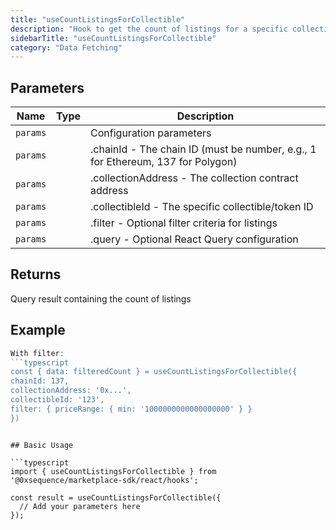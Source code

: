 ```yaml
---
title: "useCountListingsForCollectible"
description: "Hook to get the count of listings for a specific collectible Counts the number of active listings for a given collectible in the marketplace. Useful for displaying listing counts in UI components."
sidebarTitle: "useCountListingsForCollectible"
category: "Data Fetching"
---
```


## Parameters

| Name | Type | Description |
|------|------|-------------|
| `params` |  | Configuration parameters |
| `params` |  | .chainId - The chain ID (must be number, e.g., 1 for Ethereum, 137 for Polygon) |
| `params` |  | .collectionAddress - The collection contract address |
| `params` |  | .collectibleId - The specific collectible/token ID |
| `params` |  | .filter - Optional filter criteria for listings |
| `params` |  | .query - Optional React Query configuration |

## Returns

Query result containing the count of listings

## Example

```typescript
With filter:
```typescript
const { data: filteredCount } = useCountListingsForCollectible({
chainId: 137,
collectionAddress: '0x...',
collectibleId: '123',
filter: { priceRange: { min: '1000000000000000000' } }
})
```
```

## Basic Usage

```typescript
import { useCountListingsForCollectible } from '@0xsequence/marketplace-sdk/react/hooks';

const result = useCountListingsForCollectible({
  // Add your parameters here
});
```

